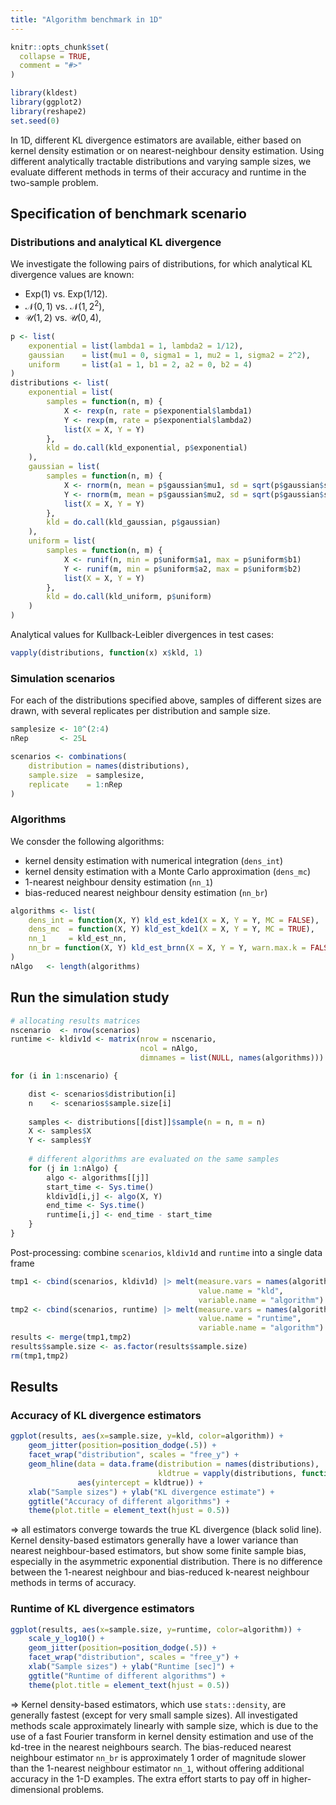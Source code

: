 ```yaml
---
title: "Algorithm benchmark in 1D"
---
```


```r
knitr::opts_chunk$set(
  collapse = TRUE,
  comment = "#>"
)
```

```r
library(kldest)
library(ggplot2)
library(reshape2)
set.seed(0)
```

In 1D, different KL divergence estimators are available, either based on kernel 
density estimation or on nearest-neighbour density estimation. 
Using different analytically tractable distributions and varying sample sizes, 
we evaluate different methods in terms of their accuracy and runtime in the
two-sample problem.

## Specification of benchmark scenario

### Distributions and analytical KL divergence

We investigate the following pairs of distributions,
for which analytical KL divergence values are known:

* $\text{Exp}(1)$ vs. $\text{Exp}(1/12)$.
* $\mathcal{N}(0,1)$ vs. $\mathcal{N}(1,2^2)$,
* $\mathcal{U}(1,2)$ vs. $\mathcal{U}(0,4)$,

```r
p <- list(
    exponential = list(lambda1 = 1, lambda2 = 1/12),
    gaussian    = list(mu1 = 0, sigma1 = 1, mu2 = 1, sigma2 = 2^2),
    uniform     = list(a1 = 1, b1 = 2, a2 = 0, b2 = 4)
)
distributions <- list(
    exponential = list(
        samples = function(n, m) {
            X <- rexp(n, rate = p$exponential$lambda1)
            Y <- rexp(m, rate = p$exponential$lambda2)
            list(X = X, Y = Y)
        },
        kld = do.call(kld_exponential, p$exponential)
    ),
    gaussian = list(
        samples = function(n, m) {
            X <- rnorm(n, mean = p$gaussian$mu1, sd = sqrt(p$gaussian$sigma1))
            Y <- rnorm(m, mean = p$gaussian$mu2, sd = sqrt(p$gaussian$sigma2))
            list(X = X, Y = Y)
        },
        kld = do.call(kld_gaussian, p$gaussian)
    ),
    uniform = list( 
        samples = function(n, m) {
            X <- runif(n, min = p$uniform$a1, max = p$uniform$b1)
            Y <- runif(m, min = p$uniform$a2, max = p$uniform$b2)
            list(X = X, Y = Y)
        },
        kld = do.call(kld_uniform, p$uniform)
    )
)
```

Analytical values for Kullback-Leibler divergences in test cases:

```r
vapply(distributions, function(x) x$kld, 1)
```

### Simulation scenarios

For each of the distributions specified above, samples of different sizes are 
drawn, with several replicates per distribution and sample size.

```r
samplesize <- 10^(2:4)
nRep       <- 25L

scenarios <- combinations(
    distribution = names(distributions),
    sample.size  = samplesize,
    replicate    = 1:nRep
)
```

### Algorithms

We consder the following algorithms:

* kernel density estimation with numerical integration (`dens_int`)
* kernel density estimation with a Monte Carlo approximation (`dens_mc`)
* 1-nearest neighbour density estimation (`nn_1`)
* bias-reduced nearest neighbour density estimation (`nn_br`)

```r
algorithms <- list(
    dens_int = function(X, Y) kld_est_kde1(X = X, Y = Y, MC = FALSE),
    dens_mc  = function(X, Y) kld_est_kde1(X = X, Y = Y, MC = TRUE),
    nn_1     = kld_est_nn,
    nn_br = function(X, Y) kld_est_brnn(X = X, Y = Y, warn.max.k = FALSE)
)
nAlgo   <- length(algorithms)
```

## Run the simulation study 

```r
# allocating results matrices
nscenario  <- nrow(scenarios)
runtime <- kldiv1d <- matrix(nrow = nscenario, 
                             ncol = nAlgo, 
                             dimnames = list(NULL, names(algorithms)))

for (i in 1:nscenario) {

    dist <- scenarios$distribution[i]
    n    <- scenarios$sample.size[i]
    
    samples <- distributions[[dist]]$sample(n = n, m = n)
    X <- samples$X
    Y <- samples$Y
    
    # different algorithms are evaluated on the same samples
    for (j in 1:nAlgo) {
        algo <- algorithms[[j]]
        start_time <- Sys.time()
        kldiv1d[i,j] <- algo(X, Y)
        end_time <- Sys.time()
        runtime[i,j] <- end_time - start_time
    }
}
```

Post-processing: combine `scenarios`, `kldiv1d` and `runtime` into a single 
data frame

```r
tmp1 <- cbind(scenarios, kldiv1d) |> melt(measure.vars = names(algorithms),
                                          value.name = "kld",
                                          variable.name = "algorithm") 
tmp2 <- cbind(scenarios, runtime) |> melt(measure.vars = names(algorithms),
                                          value.name = "runtime",
                                          variable.name = "algorithm") 
results <- merge(tmp1,tmp2)
results$sample.size <- as.factor(results$sample.size)
rm(tmp1,tmp2)
```


## Results

### Accuracy of KL divergence estimators

```r
ggplot(results, aes(x=sample.size, y=kld, color=algorithm)) + 
    geom_jitter(position=position_dodge(.5)) + 
    facet_wrap("distribution", scales = "free_y") +
    geom_hline(data = data.frame(distribution = names(distributions), 
                                 kldtrue = vapply(distributions, function(x) x$kld,1)), 
               aes(yintercept = kldtrue)) +
    xlab("Sample sizes") + ylab("KL divergence estimate") + 
    ggtitle("Accuracy of different algorithms") +
    theme(plot.title = element_text(hjust = 0.5))
```

$\Rightarrow$ all estimators converge towards the true KL divergence (black solid
line). Kernel density-based estimators generally have a lower variance than 
nearest neighbour-based estimators, but show some finite sample bias, especially 
in the asymmetric exponential distribution. There is no difference between the
1-nearest neighbour and bias-reduced k-nearest neighbour methods in terms of accuracy.

### Runtime of KL divergence estimators

```r
ggplot(results, aes(x=sample.size, y=runtime, color=algorithm)) + 
    scale_y_log10() + 
    geom_jitter(position=position_dodge(.5)) + 
    facet_wrap("distribution", scales = "free_y") +
    xlab("Sample sizes") + ylab("Runtime [sec]") + 
    ggtitle("Runtime of different algorithms") +
    theme(plot.title = element_text(hjust = 0.5))
```

$\Rightarrow$ Kernel density-based estimators, which use `stats::density`, are 
generally fastest (except for very small sample sizes). 
All investigated methods scale approximately linearly with 
sample size, which is due to the use of a fast Fourier transform in kernel density
estimation and use of the kd-tree in the nearest neighbours search. The bias-reduced
nearest neighbour estimator `nn_br` is approximately 1 order of magnitude slower 
than the 1-nearest neighbour estimator `nn_1`, without offering additional 
accuracy in the 1-D examples. The extra effort starts to pay off in 
higher-dimensional problems.


